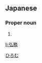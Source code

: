 ==Japanese==
{{ja-kanjitab|弘|務}}

===Proper noun===
{{ja-pos|proper|ひろむ}}

# {{given name|male|lang=ja}}

[[Category:Japanese male given names|ひろむ]]

[[li:弘務]]
